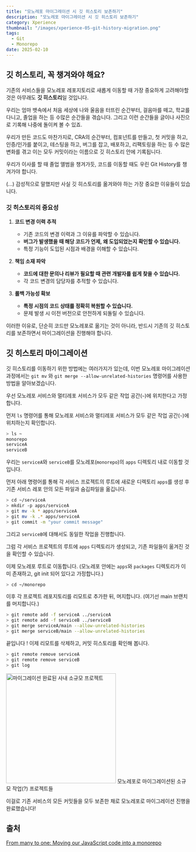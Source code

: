 ```yaml
---
title: "모노레포 마이그레이션 시 깃 히스토리 보존하기"
description: "모노레포 마이그레이션 시 깃 히스토리 보존하기"
category: Xperience
thumbnail: "/images/xperience-05-git-history-migration.png"
tags:
  - Git
  - Monorepo
date: 2025-02-10
---
```


## 깃 히스토리, 꼭 챙겨와야 해요?

기존의 서비스들을 모노레포 레포지토리로 새롭게 이동할 때 가장 중요하게 고려해야할 것은 아무래도 **깃 히스토리**일 것입니다.

우리는 엄마 뱃속에서 처음 세상에 나와 울음을 터뜨린 순간부터, 걸음마를 떼고, 학교를 다니고, 졸업을 하는 등 수많은 순간들을 겪습니다. 그리고 이런 순간들을 글이나 사진으로 기록해 나중에 돌이켜 볼 수 있죠.

우리가 만든 코드도 마찬가지로, CRA의 순간부터, 컴포넌트를 만들고, 첫 커밋을 하고, 인증/인가를 붙이고, 테스팅을 하고, 버그를 잡고, 배포하고, 리팩토링을 하는 등 수 많은 변화를 겪고 이는 모두 커밋이라는 이름으로 깃 히스토리 안에 기록됩니다.

우리가 이사를 할 때 졸업 앨범을 챙겨가듯, 코드를 이동할 때도 우린 Git History를 챙겨가야 합니다.

(...) 감성적으로 말했지만 사실 깃 히스토리를 옮겨와야 하는 가장 중요한 이유들이 있습니다.

### 깃 히스토리의 중요성

1. **코드 변경 이력 추적**

   - 기존 코드의 변경 이력과 그 이유를 파악할 수 있습니다.
   - **버그가 발생했을 때 해당 코드가 언제, 왜 도입되었는지 확인할 수 있습니다.**
   - 특정 기능이 도입된 시점과 배경을 이해할 수 있습니다.

2. **책임 소재 파악**

   - **코드에 대한 문의나 리뷰가 필요할 때 관련 개발자를 쉽게 찾을 수 있습니다.**
   - 각 코드 변경의 담당자를 추적할 수 있습니다.

3. **롤백 가능성 확보**
   - **특정 시점의 코드 상태를 정확히 복원할 수 있습니다.**
   - 문제 발생 시 이전 버전으로 안전하게 되돌릴 수 있습니다.

이러한 이유로, 단순히 코드만 모노레포로 옮기는 것이 아니라, 반드시 기존의 깃 히스토리를 보존하면서 마이그레이션을 진행해야 합니다.

## 깃 히스토리 마이그레이션

깃 히스토리를 이동하기 위한 방법에는 여러가지가 있는데, 이번 모노레포 마이그레이션 과정에서는 `git mv` 와 `git merge --allow-unrelated-histories` 명령어를 사용한 방법을 알아보겠습니다.

우선 모노레포 서비스와 멀티레포 서비스가 모두 같은 작업 공간(`~`)에 위치한다고 가정합니다.

먼저 `ls` 명령어를 통해 모노레포 서비스와 멀티레포 서비스가 모두 같은 작업 공간(`~`)에 위치하는지 확인합니다.

```bash
> ls ~
monorepo
serviceA
serviceB
```

우리는 `serviceA`와 `serviceB`를 모노레포(`monorepo`)의 `apps` 디렉토리 내로 이동할 것입니다.

먼저 아래 명령어를 통해 각 서비스 프로젝트의 루트에 새로운 디렉토리 `apps`를 생성 후 기존 서비스 레포 안의 모든 파일과 숨김파일을 옮깁니다.

```bash
> cd ~/serviceA
> mkdir -p apps/serviceA
> git mv -k * apps/serviceA
> git mv -k .* apps/serviceA
> git commit -m "your commit message"
```

그리고 `serviceB`에 대해서도 동일한 작업을 진행합니다.

그럼 각 서비스 프로젝트의 루트에 `apps` 디렉토리가 생성되고, 기존 파일들이 옮겨진 것을 확인할 수 있습니다.

이제 모노레포 루트로 이동합니다. (모노레포 안에는 `apps`와 `packages` 디렉토리가 이미 존재하고, git init 되어 있다고 가정합니다.)

```bash
> cd ~/monorepo
```

이후 각 프로젝트 레포지토리를 리모트로 추가한 뒤, 머지합니다. (여기선 main 브랜치를 머지합니다.)

```bash
> git remote add -f serviceA ../serviceA
> git remote add -f serviceB ../serviceB
> git merge serviceA/main --allow-unrelated-histories
> git merge serviceB/main --allow-unrelated-histories
```

끝입니다 ! 이제 리모트를 삭제하고, 커밋 히스토리를 확인해 봅니다.

```bash
> git remote remove serviceA
> git remote remove serviceB
> git log
```

<div style={{ textAlign: "center", margin: "1rem" }}>
  <img
    width="300"
    alt="마이그레이션 완료된 사내 소규모 프로젝트"
    src="https://github.com/user-attachments/assets/1bfd7479-66ae-4043-99a0-bc6b1f0bc0ad"
    style={{ borderRadius: "1rem" }}
  />
  <span style={{ color: "gray", fontSize: "0.8rem" }}>
    모노레포로 마이그레이션된 소규모 작업(?) 프로젝트들
  </span>
</div>

이걸로 기존 서비스의 모든 커밋들을 모두 보존한 채로 모노레포로 마이그레이션 진행을 완료했습니다!

## 출처

[From many to one: Moving our JavaScript code into a monorepo](https://www.aha.io/engineering/articles/monorepo)
